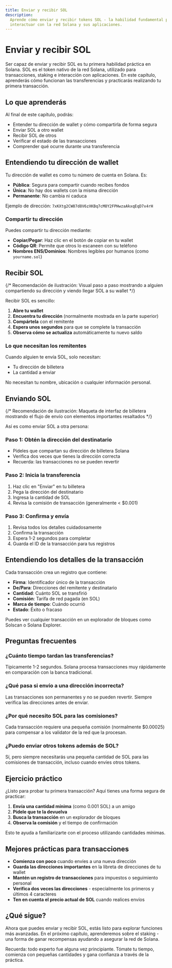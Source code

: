 ```yaml
---
title: Enviar y recibir SOL
description:
  Aprende cómo enviar y recibir tokens SOL - la habilidad fundamental para
  interactuar con la red Solana y sus aplicaciones.
---
```


# Enviar y recibir SOL

Ser capaz de enviar y recibir SOL es tu primera habilidad práctica en Solana.
SOL es el token nativo de la red Solana, utilizado para transacciones, staking e
interacción con aplicaciones. En este capítulo, aprenderás cómo funcionan las
transferencias y practicarás realizando tu primera transacción.

## Lo que aprenderás

Al final de este capítulo, podrás:

- Entender tu dirección de wallet y cómo compartirla de forma segura
- Enviar SOL a otro wallet
- Recibir SOL de otros
- Verificar el estado de las transacciones
- Comprender qué ocurre durante una transferencia

## Entendiendo tu dirección de wallet

Tu dirección de wallet es como tu número de cuenta en Solana. Es:

- **Pública**: Segura para compartir cuando recibes fondos
- **Única**: No hay dos wallets con la misma dirección
- **Permanente**: No cambia ni caduca

Ejemplo de dirección: `7xKXtg2CW87d8V6zXKBq7cM8Y2FPHwzaAkxqEqD7x4rH`

### Compartir tu dirección

Puedes compartir tu dirección mediante:

- **Copiar/Pegar**: Haz clic en el botón de copiar en tu wallet
- **Código QR**: Permite que otros lo escaneen con su teléfono
- **Nombres ENS/Dominios**: Nombres legibles por humanos (como `yourname.sol`)

## Recibir SOL

{/* Recomendación de ilustración: Visual paso a paso mostrando a alguien compartiendo su dirección y viendo llegar SOL a su wallet */}

Recibir SOL es sencillo:

1. **Abre tu wallet**
2. **Encuentra tu dirección** (normalmente mostrada en la parte superior)
3. **Compártela** con el remitente
4. **Espera unos segundos** para que se complete la transacción
5. **Observa cómo se actualiza** automáticamente tu nuevo saldo

### Lo que necesitan los remitentes

Cuando alguien te envía SOL, solo necesitan:

- Tu dirección de billetera
- La cantidad a enviar

No necesitan tu nombre, ubicación o cualquier información personal.

## Enviando SOL

{/* Recomendación de ilustración: Maqueta de interfaz de billetera mostrando el flujo de envío con elementos importantes resaltados */}

Así es como enviar SOL a otra persona:

### Paso 1: Obtén la dirección del destinatario

- Pídeles que compartan su dirección de billetera Solana
- Verifica dos veces que tienes la dirección correcta
- Recuerda: las transacciones no se pueden revertir

### Paso 2: Inicia la transferencia

1. Haz clic en "Enviar" en tu billetera
2. Pega la dirección del destinatario
3. Ingresa la cantidad de SOL
4. Revisa la comisión de transacción (generalmente < $0.001)

### Paso 3: Confirma y envía

1. Revisa todos los detalles cuidadosamente
2. Confirma la transacción
3. Espera 1-2 segundos para completar
4. Guarda el ID de la transacción para tus registros

## Entendiendo los detalles de la transacción

Cada transacción crea un registro que contiene:

- **Firma**: Identificador único de la transacción
- **De/Para**: Direcciones del remitente y destinatario
- **Cantidad**: Cuánto SOL se transfirió
- **Comisión**: Tarifa de red pagada (en SOL)
- **Marca de tiempo**: Cuándo ocurrió
- **Estado**: Éxito o fracaso

Puedes ver cualquier transacción en un explorador de bloques como Solscan o
Solana Explorer.

## Preguntas frecuentes

### ¿Cuánto tiempo tardan las transferencias?

Típicamente 1-2 segundos. Solana procesa transacciones muy rápidamente en
comparación con la banca tradicional.

### ¿Qué pasa si envío a una dirección incorrecta?

Las transacciones son permanentes y no se pueden revertir. Siempre verifica las
direcciones antes de enviar.

### ¿Por qué necesito SOL para las comisiones?

Cada transacción requiere una pequeña comisión (normalmente $0.00025) para
compensar a los validator de la red que la procesan.

### ¿Puedo enviar otros tokens además de SOL?

Sí, pero siempre necesitarás una pequeña cantidad de SOL para las comisiones de
transacción, incluso cuando envíes otros tokens.

## Ejercicio práctico

¿Listo para probar tu primera transacción? Aquí tienes una forma segura de
practicar:

1. **Envía una cantidad mínima** (como 0.001 SOL) a un amigo
2. **Pídele que te la devuelva**
3. **Busca la transacción** en un explorador de bloques
4. **Observa la comisión** y el tiempo de confirmación

Esto te ayuda a familiarizarte con el proceso utilizando cantidades mínimas.

## Mejores prácticas para transacciones

- **Comienza con poco** cuando envíes a una nueva dirección
- **Guarda las direcciones importantes** en la libreta de direcciones de tu
  wallet
- **Mantén un registro de transacciones** para impuestos o seguimiento personal
- **Verifica dos veces las direcciones** - especialmente los primeros y últimos
  4 caracteres
- **Ten en cuenta el precio actual de SOL** cuando realices envíos

## ¿Qué sigue?

Ahora que puedes enviar y recibir SOL, estás listo para explorar funciones más
avanzadas. En el próximo capítulo, aprenderemos sobre el staking - una forma de
ganar recompensas ayudando a asegurar la red de Solana.

Recuerda: todo experto fue alguna vez principiante. Tómate tu tiempo, comienza
con pequeñas cantidades y gana confianza a través de la práctica.